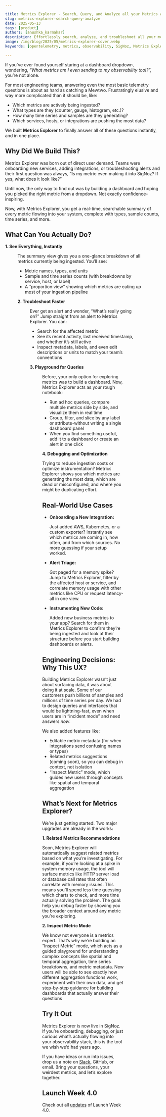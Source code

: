 ```yaml
---

title: Metrics Explorer - Search, Query, and Analyze all your Metrics at one place
slug: metrics-explorer-search-query-analyze
date: 2025-05-13
tags: [product]
authors: [anushka_karmakar]
description: Effortlessly search, analyze, and troubleshoot all your metrics in one place with Metrics Explorer. Instantly view what's being ingested, debug issues, and optimize your observability pipeline-no dashboards required.
image: /img/blog/2025/05/metrics-explorer-cover.webp
keywords: [opentelemetry, metrics, observability, SigNoz, Metrics Explorer]

---
```


If you’ve ever found yourself staring at a dashboard dropdown, wondering, *“What metrics am I even sending to my observability tool?”,* you’re not alone. 

For most engineering teams, answering even the most basic telemetry questions is about as hard as catching a Mewtwo. Frustratingly elusive and way more complicated than it should be, like:

- Which metrics are actively being ingested?
- What types are they (counter, gauge, histogram, etc.)?
- How many time series and samples are they generating?
- Which services, hosts, or integrations are pushing the most data?

We built **Metrics Explorer** to finally answer all of these questions instantly, and in one place.

<YouTube id="G9vEMJ5KSGs" mute={false} />

## Why Did We Build This?

Metrics Explorer was born out of direct user demand. Teams were onboarding new services, adding integrations, or troubleshooting alerts and their first question was always, “Is my metric even making it into SigNoz? If yes, what does it look like?” 

Until now, the only way to find out was by building a dashboard and hoping you picked the right metric from a dropdown. Not exactly confidence-inspiring.

Now, with Metrics Explorer, you get a real-time, searchable summary of every metric flowing into your system, complete with types, sample counts, time series, and more.

## What Can You Actually Do?

**1. See Everything, Instantly**
<Figure src="/img/blog/2025/05/metrics-explorer-dashboard.webp" alt="Metrics Explorer summary view showing all ingested metrics and their types." caption="Summary view showing all ingested metrics and their types" />
The summary view gives you a one-glance breakdown of all metrics currently being ingested. You’ll see:

- Metric names, types, and units
- Sample and time series counts (with breakdowns by service, host, or label)
- A “proportion view” showing which metrics are eating up most of your ingestion pipeline

**2. Troubleshoot Faster**
<Figure src="/img/blog/2025/05/alert to metrics.webp" alt="Metrics Explorer interface with search and filter options for finding specific metrics." caption="Interface with search and filter options for finding specific metrics" />
Ever get an alert and wonder, “What’s really going on?” Jump straight from an alert to Metrics Explorer. You can:

- Search for the affected metric
- See its recent activity, last received timestamp, and whether it’s still active
- Inspect metadata, labels, and even edit descriptions or units to match your team’s conventions

**3. Playground for Queries**
<Figure src="/img/blog/2025/05/metrics_explorer.gif" alt="Metrics Explorer query playground for running ad hoc metric queries and visualizing results." caption="Query playground for running ad hoc metric queries and visualizing results" />
Before, your only option for exploring metrics was to build a dashboard. Now, Metrics Explorer acts as your rough notebook:

- Run ad hoc queries, compare multiple metrics side by side, and visualize them in real time
- Group, filter, and slice by any label or attribute-without writing a single dashboard panel
- When you find something useful, add it to a dashboard or create an alert in one click

**4. Debugging and Optimization**

Trying to reduce ingestion costs or optimize instrumentation? Metrics Explorer shows you which metrics are generating the most data, which are dead or misconfigured, and where you might be duplicating effort.

## Real-World Use Cases

- **Onboarding a New Integration:**
    
    Just added AWS, Kubernetes, or a custom exporter? Instantly see which metrics are coming in, how often, and from which sources. No more guessing if your setup worked.
    
- **Alert Triage:**
    
    Got paged for a memory spike? Jump to Metrics Explorer, filter by the affected host or service, and correlate memory usage with other metrics like CPU or request latency-all in one view.
    
- **Instrumenting New Code:**
    
    Added new business metrics to your app? Search for them in Metrics Explorer to confirm they’re being ingested and look at their structure before you start building dashboards or alerts.
    

## Engineering Decisions: Why This UX?

Building Metrics Explorer wasn’t just about surfacing data, it was about doing it at scale. Some of our customers push billions of samples and millions of time series per day. We had to design queries and interfaces that would be lightning-fast, even when users are in “incident mode” and need answers *now*.

We also added features like:

- Editable metric metadata (for when integrations send confusing names or types)
- Related metrics suggestions (coming soon), so you can debug in context, not isolation
- “Inspect Metric” mode, which guides new users through concepts like spatial and temporal aggregation

## What’s Next for Metrics Explorer?

We’re just getting started. Two major upgrades are already in the works:

**1. Related Metrics Recommendations**

Soon, Metrics Explorer will automatically suggest related metrics based on what you’re investigating. For example, if you’re looking at a spike in system memory usage, the tool will surface metrics like HTTP server load or database call rates that often correlate with memory issues. This means you’ll spend less time guessing which charts to check, and more time actually solving the problem. The goal: help you debug faster by showing you the broader context around any metric you’re exploring.

**2. Inspect Metric Mode**

We know not everyone is a metrics expert. That’s why we’re building an “Inspect Metric” mode, which acts as a guided playground for understanding complex concepts like spatial and temporal aggregation, time series breakdowns, and metric metadata. New users will be able to see exactly how different aggregation functions work, experiment with their own data, and get step-by-step guidance for building dashboards that actually answer their questions

## Try It Out

Metrics Explorer is now live in SigNoz. If you’re onboarding, debugging, or just curious what’s actually flowing into your observability stack, this is the tool we wish we’d had years ago.

If you have ideas or run into issues, drop us a note on [Slack](https://app.slack.com/client/T01HWUTP0LT#/domain-signup), GitHub, or email. Bring your questions, your weirdest metrics, and let’s explore together. 

## Launch Week 4.0

Check out all [updates](https://signoz.io/launch-week/) of Launch Week 4.0.